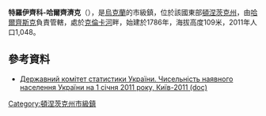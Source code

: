 {{no footnotes|time=2015-09-14T09:02:43+00:00}}
{{coord|47|58|5|N|38|15|59|E|scale:100000|display=title}}

'''特羅伊齊科-哈爾齊濟克'''（{{lang-uk|Троїцько-Харцизьк}}），是[[烏克蘭|烏克蘭]]的市級鎮，位於該國東部[[頓涅茨克州|頓涅茨克州]]，由[[哈爾齊斯克|哈爾齊斯克]]負責管轄，處於[[克倫卡河|克倫卡河]]畔，始建於1786年，海拔高度109米，2011年人口1,048。

==參考資料==
*[https://web.archive.org/web/20121010205321/http://stat6.stat.lviv.ua/PXWEB2007/ukr/publ/2011/chnas.zip Державний комітет статистики України. Чисельність наявного населення України на 1 січня 2011 року, Київ-2011 (doc)]

{{DEFAULTSORT:Троїцько-Харцизьк}}
[[Category:頓涅茨克州市級鎮|Category:頓涅茨克州市級鎮]]


{{Donetsk-geo-stub}}